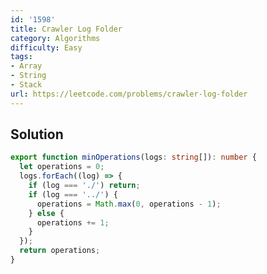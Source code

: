 ```yaml
---
id: '1598'
title: Crawler Log Folder
category: Algorithms
difficulty: Easy
tags:
- Array
- String
- Stack
url: https://leetcode.com/problems/crawler-log-folder
---
```


## Solution

```typescript filename="solution.ts" copy
export function minOperations(logs: string[]): number {
  let operations = 0;
  logs.forEach((log) => {
    if (log === './') return;
    if (log === '../') {
      operations = Math.max(0, operations - 1);
    } else {
      operations += 1;
    }
  });
  return operations;
}
```

